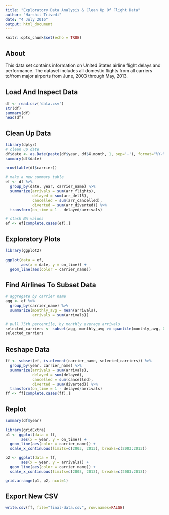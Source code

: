 ```yaml
---
title: "Exploratory Data Analysis & Clean Up Of Flight Data"
author: "Harshit Trivedi"
date: "4 July 2016"
output: html_document
---
```


```r
knitr::opts_chunk$set(echo = TRUE)
```

## About

This data set contains information on United States airline flight delays and performance. The dataset includes all domestic flights from all carriers to/from major airports from June, 2003 through May, 2013.

## Load And Inspect Data
```r
df <- read.csv('data.csv')
str(df)
summary(df)
head(df)
```

## Clean Up Data
```r
library(dplyr)
# clean up date
df$date <- as.Date(paste(df$year, df$X.month, 1, sep='-'), format="%Y-%m-%d")
summary(df$date)

nrow(table(df$carrier))

# make a new summary table
ef <- df %>%
  group_by(date, year, carrier_name) %>%
  summarize(arrivals = sum(arr_flights),
            delayed = sum(arr_del15),
            cancelled = sum(arr_cancelled),
            diverted = sum(arr_diverted)) %>%
  transform(on_time = 1 - delayed/arrivals)

# stash NA values
ef <- ef[complete.cases(ef),]
```

## Exploratory Plots
```r
library(ggplot2)

ggplot(data = ef,
       aes(x = date, y = on_time)) +
  geom_line(aes(color = carrier_name))
```

## Find Airlines To Subset Data
```r
# aggregate by carrier name
agg <- ef %>%
  group_by(carrier_name) %>%
  summarize(monthly_avg = mean(arrivals),
            arrivals = sum(arrivals))

# pull 75th percentile, by monthly average arrivals
selected_carriers <- subset(agg, monthly_avg >= quantile(monthly_avg, 0.81))$carrier_name
selected_carriers
```

## Reshape Data
```r
ff <- subset(ef, is.element(carrier_name, selected_carriers)) %>%
  group_by(year, carrier_name) %>%
  summarize(arrivals = sum(arrivals),
            delayed = sum(delayed),
            cancelled = sum(cancelled),
            diverted = sum(diverted)) %>%
  transform(on_time = 1 - delayed/arrivals)
ff <- ff[complete.cases(ff),]
```

## Replot
```r
summary(df$year)

library(gridExtra)
p1 <- ggplot(data = ff,
       aes(x = year, y = on_time)) +
  geom_line(aes(color = carrier_name)) +
  scale_x_continuous(limits=c(2003, 2013), breaks=c(2003:2013))

p2 <- ggplot(data = ff,
       aes(x = year, y = arrivals)) +
  geom_line(aes(color = carrier_name)) +
  scale_x_continuous(limits=c(2003, 2013), breaks=c(2003:2013))

grid.arrange(p1, p2, ncol=1)
```

## Export New CSV
```r
write.csv(ff, file="final-data.csv", row.names=FALSE)
```